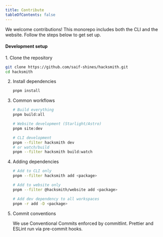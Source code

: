 ```yaml
---
title: Contribute
tableOfContents: false
---
```



We welcome contributions! This monorepo includes both the CLI and the website. Follow the steps below to get set up.

#### Development setup

<Steps>
1. Clone the repository
   
   ```sh
   git clone https://github.com/saif-shines/hacksmith.git
   cd hacksmith
   ```

2. Install dependencies

   ```sh
   pnpm install
   ```

3. Common workflows

   ```sh
   # Build everything
   pnpm build:all

   # Website development (Starlight/Astro)
   pnpm site:dev

   # CLI development
   pnpm --filter hacksmith dev
   # or watch/build
   pnpm --filter hacksmith build:watch
   ```

4. Adding dependencies

   ```sh
   # Add to CLI only
   pnpm --filter hacksmith add <package>

   # Add to website only
   pnpm --filter @hacksmith/website add <package>

   # Add dev dependency to all workspaces
   pnpm -r add -D <package>
   ```

5. Commit conventions

   We use Conventional Commits enforced by commitlint. Prettier and ESLint run via pre-commit hooks.

</Steps>
